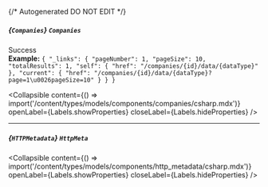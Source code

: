 {/* Autogenerated DO NOT EDIT  */}

##### *{`Companies`}* `Companies`
Success
<br/>
**Example:** `{
"_links": {
"pageNumber": 1,
"pageSize": 10,
"totalResults": 1,
"self": {
"href": "/companies/{id}/data/{dataType}"
},
"current": {
"href": "/companies/{id}/data/{dataType}?page=1\u0026pageSize=10"
}
}
}`

<Collapsible content={() => import('/content/types/models/components/companies/csharp.mdx')} openLabel={Labels.showProperties} closeLabel={Labels.hideProperties} />


---
##### *{`HTTPMetadata`}* `HttpMeta`

<Collapsible content={() => import('/content/types/models/components/http_metadata/csharp.mdx')} openLabel={Labels.showProperties} closeLabel={Labels.hideProperties} />



